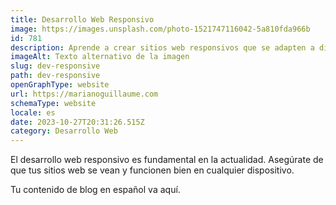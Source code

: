 ```yaml
---
title: Desarrollo Web Responsivo
image: https://images.unsplash.com/photo-1521747116042-5a810fda966b
id: 781
description: Aprende a crear sitios web responsivos que se adapten a diferentes dispositivos y tamaños de pantalla. Mejora la experiencia del usuario y el SEO.
imageAlt: Texto alternativo de la imagen
slug: dev-responsive
path: dev-responsive
openGraphType: website
url: https://marianoguillaume.com
schemaType: website
locale: es
date: 2023-10-27T20:31:26.515Z
category: Desarrollo Web
---
```


El desarrollo web responsivo es fundamental en la actualidad. Asegúrate de que tus sitios web se vean y funcionen bien en cualquier dispositivo.

Tu contenido de blog en español va aquí.
